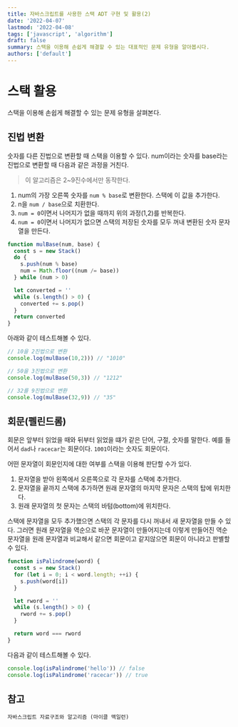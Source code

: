 ```yaml
---
title: 자바스크립트를 사용한 스택 ADT 구현 및 활용(2)
date: '2022-04-07'
lastmod: '2022-04-08'
tags: ['javascript', 'algorithm']
draft: false
summary: 스택을 이용해 손쉽게 해결할 수 있는 대표적인 문제 유형을 알아봅시다.
authors: ['default']
---
```


# 스택 활용

스택을 이용해 손쉽게 해결할 수 있는 문제 유형을 살펴본다.

## 진법 변환

숫자를 다른 진법으로 변환할 때 스택을 이용할 수 있다.
num이라는 숫자를 base라는 진법으로 변환할 때 다음과 같은 과정을 거친다.

> 이 알고리즘은 2~9진수에서만 동작한다.

1. num의 가장 오른쪽 숫자를 `num % base`로 변환한다. 스택에 이 값을 추가한다.
2. n을 `num / base`으로 치환한다.
3. `num = 0`이면서 나머지가 없을 때까지 위의 과정(1,2)를 반복한다.
4. `num = 0`이면서 나머지가 없으면 스택의 저장된 숫자를 모두 꺼내 변환된 숫자 문자열을 만든다.

```javascript
function mulBase(num, base) {
  const s = new Stack()
  do {
    s.push(num % base)
    num = Math.floor((num /= base))
  } while (num > 0)

  let converted = ''
  while (s.length() > 0) {
    converted += s.pop()
  }
  return converted
}
```

아래와 같이 테스트해볼 수 있다.

```javascript
// 10을 2진법으로 변환
console.log(mulBase(10,2))) // "1010"

// 50을 3진법으로 변환
console.log(mulBase(50,3)) // "1212"

// 32를 9진법으로 변환
console.log(mulBase(32,9)) // "35"
```

## 회문(펠린드롬)

회문은 앞부터 읽었을 때와 뒤부터 읽었을 떄가 같은 단어, 구절, 숫자를 말한다.
예를 들어서 `dad`나 `racecar`는 회문이다.
`1001`이라는 숫자도 회문이다.

어떤 문자열이 회문인지에 대한 여부를 스택을 이용해 판단할 수가 있다.

1. 문자열을 받아 왼쪽에서 오른쪽으로 각 문자를 스택에 추가한다.
2. 문자열을 끝까지 스택에 추가하면 원래 문자열의 마지막 문자은 스택의 탑에 위치한다.
3. 원래 문자열의 첫 문자는 스택의 바텀(bottom)에 위치한다.

스택에 문자열을 모두 추가했으면 스택의 각 문자를 다시 꺼내서 새 문자열을 만들 수 있다.
그러면 원래 문자열을 역순으로 바꾼 문자열이 만들어지는데 이렇게 만들어진 역순 문자열을
원래 문자열과 비교해서 같으면 회문이고 같지않으면 회문이 아니라고 판별할 수 있다.

```javascript
function isPalindrome(word) {
  const s = new Stack()
  for (let i = 0; i < word.length; ++i) {
    s.push(word[i])
  }

  let rword = ''
  while (s.length() > 0) {
    rword += s.pop()
  }

  return word === rword
}
```

다음과 같이 테스트해볼 수 있다.

```javascript
console.log(isPalindrome('hello')) // false
console.log(isPalindrome('racecar')) // true
```

## 참고

`자바스크립트 자료구조와 알고리즘 (마이클 맥일런)`
